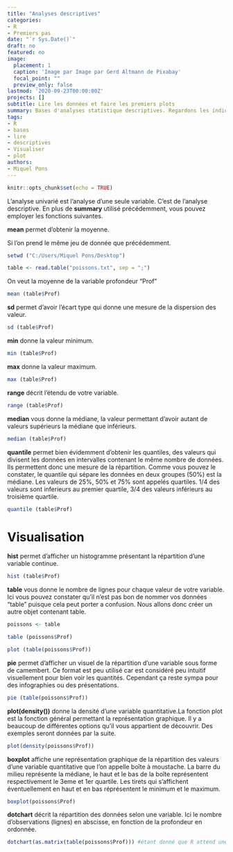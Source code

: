 ```yaml
---
title: "Analyses descriptives"
categories:
- R
- Premiers pas
date: "`r Sys.Date()`"
draft: no
featured: no
image:
  placement: 1
  caption: 'Image par Image par Gerd Altmann de Pixabay'
  focal_point: ""
  preview_only: false
lastmod: '2020-09-23T00:00:00Z'
projects: []
subtitle: Lire les données et faire les premiers plots
summary: Bases d'analyses statistique descriptives. Regardons les indices décrivant une variable et visualisons la en faisant un graphique simple type histogramme, camembert ou autres.
tags:
- R
- bases
- lire
- descriptives
- Visualiser
- plot
authors: 
- Miquel Pons
---
```


```r
knitr::opts_chunk$set(echo = TRUE)
```

L'analyse univarié est l'analyse d'une seule variable. C'est de l'analyse descriptive. En plus de **summary** utilisé précédemment, vous pouvez employer les fonctions suivantes.

**mean** permet d'obtenir la moyenne. 

Si l'on prend le même jeu de donnée que précédemment.

``` r

setwd ("C:/Users/Miquel Pons/Desktop")

table <- read.table("poissons.txt", sep = ";") 

```

On veut la moyenne de la variable profondeur "Prof"

``` r

mean (table$Prof)

```


**sd** permet d'avoir l'écart type qui donne une mesure de la dispersion des valeur. 

``` r

sd (table$Prof)

```

**min** donne la valeur minimum. 

``` r

min (table$Prof)

```

**max** donne la valeur maximum.

``` r

max (table$Prof)

```

**range** décrit l'étendu de votre variable. 

``` r

range (table$Prof)

```

**median** vous donne la médiane, la valeur permettant d'avoir autant de valeurs supérieurs la médiane que inférieurs. 

``` r

median (table$Prof)

```


**quantile** permet bien évidemment d'obtenir les quantiles, des valeurs qui divisent les données en intervalles contenant le même nombre de données. Ils permettent donc une mesure de la répartition. Comme vous pouvez le constater, le quantile qui sépare les données en deux groupes (50%) est la médiane. Les valeurs de 25%, 50% et 75% sont appelés quartiles. 1/4 des valeurs sont inferieurs au premier quartile, 3/4 des valeurs inférieurs au troisième quartile.

``` r

quantile (table$Prof)

```

# Visualisation 

**hist** permet d'afficher un histogramme présentant la répartition d'une variable continue. 

``` r

hist (table$Prof)

```



**table** vous donne le nombre de lignes pour chaque valeur de votre variable. Ici vous pouvez constater qu'il n'est pas bon de nommer vos données "table" puisque cela peut porter a confusion. Nous allons donc créer un autre objet contenant table. 

``` r


poissons <- table

table (poissons$Prof)

plot (table(poissons$Prof))

```

**pie** permet d'afficher un visuel de la répartition d'une variable sous forme de camembert. Ce format est peu utilisé car est considéré peu intuitif visuellement pour bien voir les quantités. Cependant ça reste sympa pour des infographies ou des présentations. 

``` r

pie (table(poissons$Prof))

```

**plot(density())** donne la densité d'une variable quantitative.La fonction plot est la fonction général permettant la représentation graphique. Il y a beaucoup de différentes options qu'il vous appartient de découvrir. Des exemples seront données par la suite.

``` r

plot(density(poissons$Prof))

```


**boxplot** affiche une représentation graphique de la répartition des valeurs d'une variable quantitative que l'on appelle boîte à moustache.  La barre du milieu représente la médiane, le haut et le bas de la boîte représentent respectivement le 3eme et 1er quartile. Les tirets qui s'affichent éventuellement en haut et en bas réprésentent le minimum et le maximum.


``` r

boxplot(poissons$Prof)

```

**dotchart** décrit la répartition des données selon une variable. Ici le nombre d'observations (lignes) en abscisse, en fonction de la profondeur en ordonnée.

``` r

dotchart(as.matrix(table(poissons$Prof))) #étant donné que R attend une matrice pour ce graphique, il convient d'utiliser as.matrix afin de rentrer les valeurs sous forme de matrice

```
